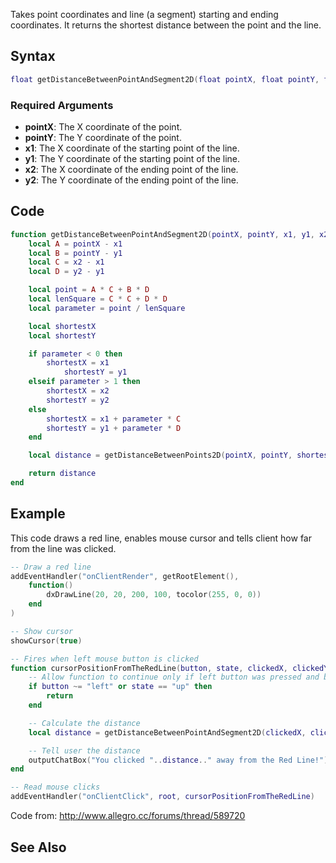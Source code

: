 {{Useful Function}}
<lowercasetitle></lowercasetitle>

Takes point coordinates and line (a segment) starting and ending coordinates. It returns the shortest distance between the point and the line.

==Syntax==
<syntaxhighlight lang="lua">float getDistanceBetweenPointAndSegment2D(float pointX, float pointY, float x1, float y1, float x2, float y2)</syntaxhighlight>

===Required Arguments===
* '''pointX''': The X coordinate of the point.
* '''pointY''': The Y coordinate of the point.
* '''x1''': The X coordinate of the starting point of the line.
* '''y1''': The Y coordinate of the starting point of the line.
* '''x2''': The X coordinate of the ending point of the line.
* '''y2''': The Y coordinate of the ending point of the line.

==Code==
<section name="Function source" class="both" show="true">
<syntaxhighlight lang="lua">
function getDistanceBetweenPointAndSegment2D(pointX, pointY, x1, y1, x2, y2)
	local A = pointX - x1
	local B = pointY - y1
	local C = x2 - x1
	local D = y2 - y1

	local point = A * C + B * D
	local lenSquare = C * C + D * D
	local parameter = point / lenSquare

	local shortestX
	local shortestY

	if parameter < 0 then
		shortestX = x1
    		shortestY = y1
	elseif parameter > 1 then
		shortestX = x2
		shortestY = y2
	else
		shortestX = x1 + parameter * C
		shortestY = y1 + parameter * D
	end

	local distance = getDistanceBetweenPoints2D(pointX, pointY, shortestX, shortestY)

	return distance
end
</syntaxhighlight>
</section>

==Example==
<section name="Client" class="client" show="true">
This code draws a red line, enables mouse cursor and tells client how far from the line was clicked.
<syntaxhighlight lang="lua">
-- Draw a red line
addEventHandler("onClientRender", getRootElement(),
	function()
		dxDrawLine(20, 20, 200, 100, tocolor(255, 0, 0))
	end
)

-- Show cursor
showCursor(true)

-- Fires when left mouse button is clicked
function cursorPositionFromTheRedLine(button, state, clickedX, clickedY)
	-- Allow function to continue only if left button was pressed and button was pressed down
	if button ~= "left" or state == "up" then
		return
	end

	-- Calculate the distance
	local distance = getDistanceBetweenPointAndSegment2D(clickedX, clickedY, 20, 20, 200, 100)

	-- Tell user the distance
	outputChatBox("You clicked "..distance.." away from the Red Line!")
end

-- Read mouse clicks
addEventHandler("onClientClick", root, cursorPositionFromTheRedLine)
</syntaxhighlight>
</section>

Code from: http://www.allegro.cc/forums/thread/589720

==See Also==
{{Useful_Functions}}